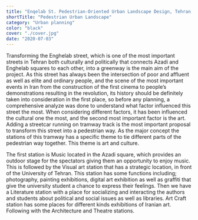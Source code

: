 ```yaml
---
title: "Enqelab St. Pedestrian-Oriented Urban Landscape Design, Tehran, Iran"
shortTitle: "Pedestrian Urban Landscape"
category: "Urban planning"
color: "black"
cover: "./cover.jpg"
date: "2020-07-03"
---
```


Transforming the Enghelab street, which is one of the most important streets in Tehran both culturally and politically that connects Azadi and Enghelab squares to each other, into a greenway is the main aim of the project. As this street has always been the intersection of poor and affluent as well as elite and ordinary people, and the scene of the most important events in Iran from the construction of the first cinema to people’s demonstrations resulting in the revolution, its history should be definitely taken into consideration in the first place, so before any planning, a comprehensive analyze was done to understand what factor influenced this street the most. When considering different factors, it has been influenced the cultural one the most, and the second most important factor is the art. Adding a streetcar running on tramway track is the most important proposal to transform this street into a pedestrian way. As the major concept the stations of this tramway has a specific theme to tie different parts of the pedestrian way together. This theme is art and culture.

The first station is Music located in the Azadi square, which provides an outdoor stage for the spectators giving them an opportunity to enjoy music. This is followed by the Visual art station that has a strategic location, in front of the University of Tehran. This station has some functions including; photography, painting exhibitions, digital art exhibition as well as graffiti that give the university student a chance to express their feelings. Then we have a Literature station with a place for socializing and interacting the authors and students about political and social issues as well as libraries. Art Craft station has some places for different kinds exhibitions of Iranian art. Following with the Architecture and Theatre stations.

